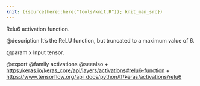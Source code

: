 ```yaml
---
knit: ({source(here::here("tools/knit.R")); knit_man_src})
---
```

Relu6 activation function.

@description
It's the ReLU function, but truncated to a maximum value of 6.

@param x
Input tensor.

@export
@family activations
@seealso
+ <https:/keras.io/keras_core/api/layers/activations#relu6-function>
+ <https://www.tensorflow.org/api_docs/python/tf/keras/activations/relu6>
